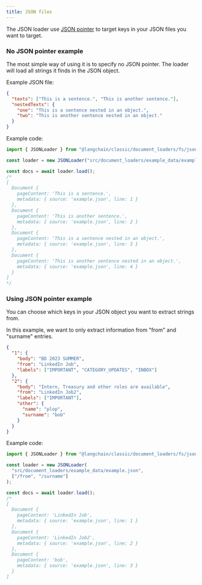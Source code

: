 ```yaml
---
title: JSON files
---
```


The JSON loader use [JSON pointer](https://github.com/janl/node-jsonpointer) to target keys in your JSON files you want to target.

### No JSON pointer example

The most simple way of using it is to specify no JSON pointer.
The loader will load all strings it finds in the JSON object.

Example JSON file:

```json
{
  "texts": ["This is a sentence.", "This is another sentence."],
  "nestedTexts": {
    "one": "This is a sentence nested in an object.",
    "two": "This is another sentence nested in an object."
  }
}
```

Example code:

```typescript
import { JSONLoader } from "@langchain/classic/document_loaders/fs/json";

const loader = new JSONLoader("src/document_loaders/example_data/example.json");

const docs = await loader.load();
/*
[
  Document {
    pageContent: 'This is a sentence.',
    metadata: { source: 'example.json', line: 1 }
  },
  Document {
    pageContent: 'This is another sentence.',
    metadata: { source: 'example.json', line: 2 }
  },
  Document {
    pageContent: 'This is a sentence nested in an object.',
    metadata: { source: 'example.json', line: 3 }
  },
  Document {
    pageContent: 'This is another sentence nested in an object.',
    metadata: { source: 'example.json', line: 4 }
  }
]
*/
```

### Using JSON pointer example

You can choose which keys in your JSON object you want to extract strings from.

In this example, we want to only extract information from "from" and "surname" entries.

```json
{
  "1": {
    "body": "BD 2023 SUMMER",
    "from": "LinkedIn Job",
    "labels": ["IMPORTANT", "CATEGORY_UPDATES", "INBOX"]
  },
  "2": {
    "body": "Intern, Treasury and other roles are available",
    "from": "LinkedIn Job2",
    "labels": ["IMPORTANT"],
    "other": {
      "name": "plop",
      "surname": "bob"
    }
  }
}
```

Example code:

```typescript
import { JSONLoader } from "@langchain/classic/document_loaders/fs/json";

const loader = new JSONLoader(
  "src/document_loaders/example_data/example.json",
  ["/from", "/surname"]
);

const docs = await loader.load();
/*
[
  Document {
    pageContent: 'LinkedIn Job',
    metadata: { source: 'example.json', line: 1 }
  },
  Document {
    pageContent: 'LinkedIn Job2',
    metadata: { source: 'example.json', line: 2 }
  },
  Document {
    pageContent: 'bob',
    metadata: { source: 'example.json', line: 3 }
  }
]
```
